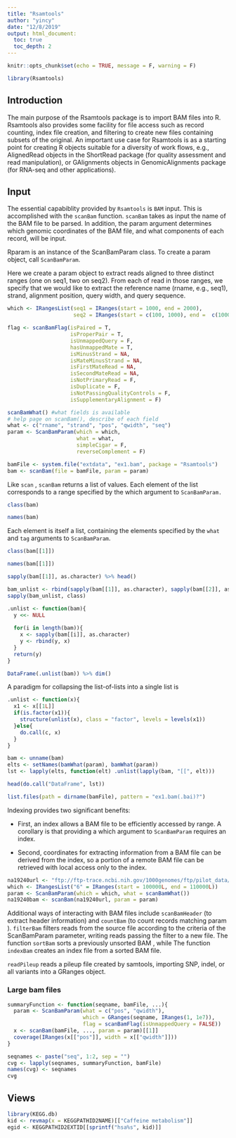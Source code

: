```yaml
---
title: "Rsamtools"
author: "yincy"
date: "12/8/2019"
output: html_document:
  toc: true
  toc_depth: 2
---
```


```r
knitr::opts_chunk$set(echo = TRUE, message = F, warning = F)
```

```r
library(Rsamtools)
```


## Introduction  
The main purpose of the Rsamtools package is to import BAM files into R. Rsamtools also provides some facility for file access such as record counting, index file creation, and filtering to create new files containing subsets of the original. An important use case for Rsamtools is as a starting point for creating R objects suitable for a diversity of work flows, e.g., AlignedRead objects in the ShortRead package (for quality assessment and read manipulation), or GAlignments objects in GenomicAlignments package (for RNA-seq and other applications).  


## Input  
The essential capabiblity provided by `Rsamtools` is `BAM` input. This is accomplished with the `scanBam` function. `scanBam` takes as input the name of the BAM file to be parsed. In addition, the param argument determines which genomic coordinates of the BAM file, and what components of each record, will be input.  

Rparam is an instance of the ScanBamParam class. To create a param object, call `ScanBamParam`.  

Here we create a param object to extract reads aligned to three distinct ranges (one on seq1, two on seq2). From each of read in those ranges, we specify that we would like to extract the reference name (rname, e.g., seq1), strand, alignment position, query width, and query sequence.  

```r
which <- IRangesList(seq1 = IRanges(start = 1000, end = 2000),
                     seq2 = IRanges(start = c(100, 1000), end =  c(1000, 2000)))

flag <- scanBamFlag(isPaired = T, 
                    isProperPair = T, 
                    isUnmappedQuery = F, 
                    hasUnmappedMate = T, 
                    isMinusStrand = NA, 
                    isMateMinusStrand = NA, 
                    isFirstMateRead = NA, 
                    isSecondMateRead = NA, 
                    isNotPrimaryRead = F, 
                    isDuplicate = F, 
                    isNotPassingQualityControls = F, 
                    isSupplementaryAlignment = F)

scanBamWhat() #what fields is available 
# help page on scanBam(), describe of each field
what <- c("rname", "strand", "pos", "qwidth", "seq")
param <- ScanBamParam(which = which, 
                      what = what, 
                      simpleCigar = F, 
                      reverseComplement = F)
```

```r
bamFile <- system.file("extdata", "ex1.bam", package = "Rsamtools")
bam <- scanBam(file = bamFile, param = param)
```
Like `scan` , `scanBam` returns a list of values. Each element of the list corresponds to a range specified by the which argument to `ScanBamParam.`  

```r
class(bam)
```

```r
names(bam)
```

Each element is itself a list, containing the elements specified by the `what` and `tag` arguments to `ScanBamParam`.  

```r
class(bam[[1]])
```

```r
names(bam[[1]])
```

```r
sapply(bam[[1]], as.character) %>% head()
```


```r
bam_unlist <- rbind(sapply(bam[[1]], as.character), sapply(bam[[2]], as.character), sapply(bam[[3]], as.character))
sapply(bam_unlist, class)
```


```r
.unlist <- function(bam){
  y <<- NULL
  
  for(i in length(bam)){
    x <- sapply(bam[[i]], as.character)
    y <- rbind(y, x)
  }
  return(y)
}

DataFrame(.unlist(bam)) %>% dim()
```


A paradigm for collapsing the list-of-lists into a single list is  
```r
.unlist <- function(x){
  x1 <- x[[1L]]
  if(is.factor(x1)){
    structure(unlist(x), class = "factor", levels = levels(x1))
  }else{
    do.call(c, x)
  }
}

bam <- unname(bam)
elts <- setNames(bamWhat(param), bamWhat(param))
lst <- lapply(elts, function(elt) .unlist(lapply(bam, "[[", elt)))
```


```r
head(do.call("DataFrame", lst))
```

```r
list.files(path = dirname(bamFile), pattern = "ex1.bam(.bai)?")
```

Indexing provides two significant benefits:  

- First, an index allows a BAM file to be efficiently accessed by range. A corollary is that providing a which argument to `ScanBamParam` requires an index.   

- Second, coordinates for extracting information from a BAM file can be derived from the index, so a portion of a remote BAM file can be retrieved with local access only to the index.  

```r
na19240url <- "ftp://ftp-trace.ncbi.nih.gov/1000genomes/ftp/pilot_data/data/NA19240/alignment/NA19240.chrom6.SLX.maq.SRP000032.2009_07.bam"
which <- IRangesList("6" = IRanges(start = 100000L, end = 110000L))
param <- ScanBamParam(which = which, what = scanBamWhat())
na19240bam <- scanBam(na19240url, param = param)
```


Additional ways of interacting with BAM files include `scanBamHeader` (to extract header information) and `countBam` (to count records matching param ). `filterBam` filters reads from the source file according to the criteria of the ScanBamParam parameter, writing reads passing the filter to a new file. The function `sortBam` sorts a previously unsorted BAM , while The function `indexBam` creates an index file from a sorted BAM file.  

`readPileup` reads a pileup file created by samtools, importing SNP, indel, or all variants into a GRanges object.  


### Large bam files  
```r
summaryFunction <- function(seqname, bamFile, ...){
  param <- ScanBamParam(what = c("pos", "qwidth"),
                        which = GRanges(seqname, IRanges(1, 1e7)),
                        flag = scanBamFlag(isUnmappedQuery = FALSE))
  x <- scanBam(bamFile, ..., param = param)[[1]]
  coverage(IRanges(x[["pos"]], width = x[["qwidth"]]))
}
```


```r
seqnames <- paste("seq", 1:2, sep = "")
cvg <- lapply(seqnames, summaryFunction, bamFile)
names(cvg) <- seqnames
cvg
```


## Views  
```r
library(KEGG.db)
kid <- revmap(x = KEGGPATHID2NAME)[["Caffeine metabolism"]]
egid <- KEGGPATHID2EXTID[[sprintf("hsa%s", kid)]]
```

































